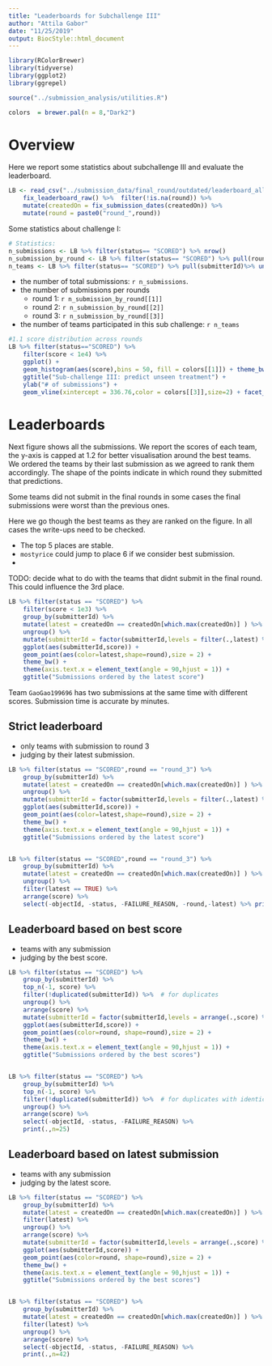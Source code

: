 ```yaml
---
title: "Leaderboards for Subchallenge III"
author: "Attila Gabor"
date: "11/25/2019"
output: BiocStyle::html_document
---
```


```r

library(RColorBrewer)
library(tidyverse)
library(ggplot2)
library(ggrepel)

source("../submission_analysis/utilities.R")

colors  = brewer.pal(n = 8,"Dark2")
```



# Overview
Here we report some statistics about subchallenge III and evaluate the leaderboard. 

```r

LB <- read_csv("../submission_data/final_round/outdated/leaderboard_all_rounds_sc3.csv") %>%
	fix_leaderboard_raw() %>%  filter(!is.na(round)) %>%
	mutate(createdOn = fix_submission_dates(createdOn)) %>%
	mutate(round = paste0("round_",round))

```

Some statistics about challenge I: 
```r
# Statistics: 
n_submissions <- LB %>% filter(status== "SCORED") %>% nrow()
n_submission_by_round <- LB %>% filter(status== "SCORED") %>% pull(round) %>% table()
n_teams <- LB %>% filter(status== "SCORED") %>% pull(submitterId)%>% unique() %>% length()
```

- the number of total submissions: `r n_submissions`. 
- the number of submissions per rounds
	- round 1: `r n_submission_by_round[[1]]`
	- round 2: `r n_submission_by_round[[2]]`
	- round 3: `r n_submission_by_round[[3]]`
- the number of teams participated in this sub challenge: `r n_teams`

```r
#1.1 score distribution across rounds
LB %>% filter(status=="SCORED") %>%
	filter(score < 1e4) %>% 
	ggplot() + 
	geom_histogram(aes(score),bins = 50, fill = colors[[1]]) + theme_bw() + 
	ggtitle("Sub-challenge III: predict unseen treatment") +
	ylab("# of submissions") + 
	geom_vline(xintercept = 336.76,color = colors[[3]],size=2) + facet_grid( round~ .)

```



# Leaderboards


Next figure shows all the submissions. We report the scores of each team, 
the y-axis is capped at 1.2 for better visualisation around the best teams. 
We ordered the teams by their last submission as we agreed to rank them accordingly. 
The shape of the points indicate in which round they submitted that predictions. 

Some teams did not submit in the final rounds in some cases the final submissions were
worst than the previous ones. 

Here we go though the best teams as they are ranked on the figure. In all cases the write-ups need to be checked. 

- The top 5 places are stable. 
- `mostyrice` could jump to place 6 if we consider best submission. 
- 

TODO: decide what to do with the teams that didnt submit in the final round. This 
could influence the 3rd place. 


```r
LB %>% filter(status == "SCORED") %>% 
	filter(score < 1e3) %>%
	group_by(submitterId) %>%
	mutate(latest = createdOn == createdOn[which.max(createdOn)] ) %>%
	ungroup() %>%
	mutate(submitterId = factor(submitterId,levels = filter(.,latest) %>% arrange(score) %>% filter(!duplicated(submitterId)) %>% pull(submitterId)))%>%
	ggplot(aes(submitterId,score)) + 
	geom_point(aes(color=latest,shape=round),size = 2) + 
	theme_bw() + 
	theme(axis.text.x = element_text(angle = 90,hjust = 1)) +
	ggtitle("Submissions ordered by the latest score")

```


Team `GaoGao199696`  has two submissions at the same time with different scores. 
Submission time is accurate by minutes.


## Strict leaderboard

- only teams with submission to round 3
- judging by their latest submission. 

```r
LB %>% filter(status == "SCORED",round == "round_3") %>% 
	group_by(submitterId) %>%
	mutate(latest = createdOn == createdOn[which.max(createdOn)] ) %>%
	ungroup() %>%
	mutate(submitterId = factor(submitterId,levels = filter(.,latest) %>% arrange(score) %>% pull(submitterId)))%>%
	ggplot(aes(submitterId,score)) + 
	geom_point(aes(color=latest,shape=round),size = 2) + 
	theme_bw() + 
	theme(axis.text.x = element_text(angle = 90,hjust = 1)) +
	ggtitle("Submissions ordered by the latest score")


LB %>% filter(status == "SCORED",round == "round_3") %>% 
	group_by(submitterId) %>%
	mutate(latest = createdOn == createdOn[which.max(createdOn)] ) %>%
	ungroup() %>%
	filter(latest == TRUE) %>%
	arrange(score) %>%
	select(-objectId, -status, -FAILURE_REASON, -round,-latest) %>% print(.,n=15)
```

## Leaderboard based on best score

- teams with any submission 
- judging by the best score.


```r

LB %>% filter(status == "SCORED") %>% 
	group_by(submitterId) %>%
	top_n(-1, score) %>%
	filter(!duplicated(submitterId)) %>%  # for duplicates
	ungroup() %>%
	arrange(score) %>%
	mutate(submitterId = factor(submitterId,levels = arrange(.,score) %>% pull(submitterId)))%>%
	ggplot(aes(submitterId,score)) + 
	geom_point(aes(color=round, shape=round),size = 2) + 
	theme_bw() + 
	theme(axis.text.x = element_text(angle = 90,hjust = 1)) +
	ggtitle("Submissions ordered by the best scores") 


LB %>% filter(status == "SCORED") %>% 
	group_by(submitterId) %>%
	top_n(-1, score) %>%
	filter(!duplicated(submitterId)) %>%  # for duplicates with identical scores
	ungroup() %>%
	arrange(score) %>%
	select(-objectId, -status, -FAILURE_REASON) %>%
	print(.,n=25)
```


## Leaderboard based on latest submission


- teams with any submission 
- judging by the latest score.


```r

LB %>% filter(status == "SCORED") %>% 
	group_by(submitterId) %>%
	mutate(latest = createdOn == createdOn[which.max(createdOn)] ) %>%
	filter(latest) %>%
	ungroup() %>%
	arrange(score) %>%
	mutate(submitterId = factor(submitterId,levels = arrange(.,score) %>%filter(!duplicated(submitterId)) %>% pull(submitterId)))%>%
	ggplot(aes(submitterId,score)) + 
	geom_point(aes(color=round, shape=round),size = 2) + 
	theme_bw() + 
	theme(axis.text.x = element_text(angle = 90,hjust = 1)) +
	ggtitle("Submissions ordered by the best scores")


LB %>% filter(status == "SCORED") %>% 
	group_by(submitterId) %>%
	mutate(latest = createdOn == createdOn[which.max(createdOn)] ) %>%
	filter(latest) %>% 
	ungroup() %>%
	arrange(score) %>%
	select(-objectId, -status, -FAILURE_REASON) %>%
	print(.,n=42)
```




